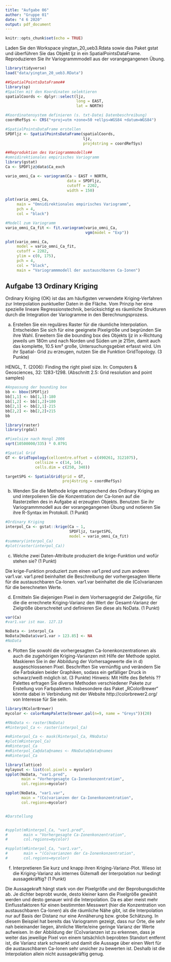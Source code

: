 ---
title: "Aufgabe 06"
author: "Gruppe 01"
date: "4 6 2020"
output: pdf_document
---

```{r setup, include=FALSE}
knitr::opts_chunk$set(echo = TRUE)
```

Laden Sie den Workspace yingtan_20_ueb3.Rdata sowie das Paket gstat und überführen Sie das Objekt ljz in ein SpatialPointsDataFrame. Reproduzieren Sie ihr Variogrammmodell aus der vorangegangenen Übung.
```{r}
library(tidyverse)
load("data/yingtan_20_ueb3.RData")

##SpatialPointsDataFrame##
library(sp)
#Spalten mit den Koordinaten selektieren
spatialCoords <- dplyr::select(ljz, 
                               long = EAST, 
                               lat = NORTH)

#Koordinatensystem definieren (s. txt-Datei Datenbeschreibung)
coordRefSys <- CRS("+proj=utm +zone=50 +ellps=WGS84 +datum=WGS84")

#SpatialPointsDataFrame erstellen
SPDFljz <- SpatialPointsDataFrame(spatialCoords, 
                                  ljz, 
                                  proj4string = coordRefSys)

##Reproduktion des Variogrammmodells##
#omnidirektionales empirisches Variogramm
library(gstat)
Ca <- SPDFljz@data$Ca_exch

vario_omni_Ca <- variogram(Ca ~ EAST + NORTH,
                           data = SPDFljz,
                           cutoff = 2202,
                           width = 150)

plot(vario_omni_Ca,
     main = "Omnidirektionales empirisches Variogramm",
     pch = 4,
     col = "black")

#Modell zum Variogramm
vario_omni_Ca_fit <- fit.variogram(vario_omni_Ca, 
                                   vgm(model = "Exp"))

plot(vario_omni_Ca,
     model = vario_omni_Ca_fit,
     cutoff = 2202,
     ylim = c(0, 175),
     pch = 4,
     col = "black",
     main = "Variogrammmodell der austauschbaren Ca-Ionen")
```

## Aufgabe 13 Ordinary Kriging

Ordinary Kriging (OK) ist das am häufigsten verwendete Kriging-Verfahren zur Interpolation punktueller Daten in die Fläche. Vom Prinzip her eine spezielle lineare Regressionstechnik, berücksichtigt es räumliche Strukturen durch die Integration der Variogramme in den Berechnungsprozess.

a) Erstellen Sie ein reguläres Raster für die räumliche Interpolation. Entscheiden Sie sich für eine geeignete Pixelgröße und begründen Sie ihre Wahl. Erweitern Sie die bounding box des Objekts ljz in x-Richtung jeweils um 180m und nach Norden und Süden um je 215m, damit auch das komplette, 10.5 km² große, Untersuchungsgebiet erfasst wird. Um ihr Spatial- Grid zu erzeugen, nutzen Sie die Funktion GridTopology. (3 Punkte)

HENGL, T. (2006): Finding the right pixel size. In: Computers & Geosciences, 32: 1283-1298. (Abschnitt 2.5: Grid resolution and point samples)
```{r Aufgabe 13a}
#Anpassung der bounding box
bb <- bbox(SPDFljz)
bb[1,1] <- bb[1,1]-180
bb[1,2] <- bb[1,2]+180
bb[2,1] <- bb[2,1]-215
bb[2,2] <- bb[2,2]+215
bb

library(raster)
library(rgdal)

#Pixelsize nach Hengl 2006
sqrt(10500000/335) * 0.0791

#Spatial Grid
GT <- GridTopology(cellcentre.offset = c(490261, 3121075),
             cellsize = c(14, 14),
             cells.dim = c(250, 340))

targetSPG <- SpatialGrid(grid = GT,
                         proj4string = coordRefSys)
```

b) Wenden Sie die Methode krige entsprechend des Ordinary Kriging an und interpolieren Sie die Konzentration der Ca-Ionen auf die Rasterzellen des in Aufgabe a) erzeugten Objekts. Benutzen Sie ihr Variogrammmodell aus der vorangegangenen Übung und notieren Sie ihre R-Syntax im Protokoll. (1 Punkt)
```{r Aufgabe 13b}
#Ordinary Kriging
interpol_Ca <- gstat::krige(Ca ~ 1, 
                            SPDFljz, targetSPG, 
                            model = vario_omni_Ca_fit)
#summary(interpol_Ca)
#plot(raster(interpol_Ca))
```

c) Welche zwei Daten-Attribute produziert die krige-Funktion und wofür stehen sie? (1 Punkt)

Die krige-Funktion produziert zum einen var1.pred und zum anderen var1.var. var1.pred beinhaltet die Beschreibung der vorhergesagten Werte für die austauschbaren Ca-Ionen. var1.var beinhaltet die die (Co)varianzen für die berechneten Werte.

d) Ermitteln Sie diejenigen Pixel in dem Vorhersagegrid der Zielgröße, für die die errechnete Kriging-Varianz den Wert der Gesamt-Varianz der Zielgröße überschreitet und definieren Sie diese als NoData. (1 Punkt)
```{r Aufgabe 13d}
var(Ca)
#var1.var ist max. 127.13

NoData <- interpol_Ca
NoData[NoData$var1.var > 123.85] <- NA
#NoData
```

e) Plotten Sie sowohl die vorhergesagten Ca-Ionenkonzentrationen als auch die zugehörigen Kriging-Varianzen mit Hilfe der Methode spplot. Maskieren Sie in der Abbildung der Vorhersagewerte die in d) ausgeschlossenen Pixel. Beschriften Sie vernünftig und verändern Sie die Farbskalen beider Graphiken, sodass ein gefälliger Druck in schwarz/weiß möglich ist. (3 Punkte)
Hinweis: Mit Hilfe des Befehls ??Palettes erfragen Sie diverse Methoden verschiedener Pakete zur Erstellung von Farbpaletten. Insbesondere das Paket „RColorBrewer“ könnte dabei in Verbindung mit der Website http://colorbrewer2.org/ von Interesse für Sie sein.
```{r Aufgabe 13 e}
library(RColorBrewer)
mycolor <- colorRampPalette(brewer.pal(n=9, name = "Greys"))(20)

#RNoData <- raster(NoData)
#Rinterpol_Ca <- raster(interpol_Ca)

#mRinterpol_Ca <- mask(Rinterpol_Ca, RNoData)
#plot(mRinterpol_Ca)
#mRinterpol_Ca
#mRinterpol_Ca@data@names <- RNoData@data@names
#mRinterpol_Ca

library(lattice)
mylayout <- list(col.pixels = mycolor)
spplot(NoData, "var1.pred",
       main = "Vorhergesagte Ca-Ionenkonzentration",
       col.regions=mycolor)

spplot(NoData, "var1.var",
       main = "(Co)varianzen der Ca-Ionenkonzentration",
       col.regions=mycolor)


#Darstellung


#spplot(mRinterpol_Ca, "var1.pred",
#       main = "Vorhergesagte Ca-Ionenkonzentration",
#       col.regions=mycolor)

#spplot(mRinterpol_Ca, "var1.var",
#       main = "(Co)varianzen der Ca-Ionenkonzentration",
#       col.regions=mycolor)

```

f) Interpretieren Sie kurz und knapp ihren Kriging-Varianz-Plot. Wieso ist
die Kriging-Varianz als internes Gütemaß der Interpolation nur bedingt aussagekräftig?
(1 Punkt)

Die Aussagekraft hängt stark von der Pixelgröße und der Beprobungsdichte ab. Je dichter beprobt wurde, desto kleiner kann die Pixelgröße gewählt werden und desto genauer wird die Interpolation. Da es aber meist mehr Einflussfaktoren für einen bestimmten Messwert (hier die Konzentration von austauschbaren Ca-Ionen) als die räumliche Nähe gibt, ist die Interpolation nur auf Basis der Distanz nur eine Annäherung bzw. grobe Schätzung. In diesem Beispiel hat bereits das Variogramm gezeigt, dass nur Orte, die sehr nah beieinander liegen, ähnliche Werte/eine geringe Varianz der Werte aufweisen. In der Abbildung der (Co)varianzen ist zu erkennen, dass je weiter das jeweilige Pixel von einem tatsächlich beprobten Standort entfernt ist, die Varianz stark schwankt und damit die Aussage über einen Wert für die austauschbaren Ca-Ionen sehr unsicher zu bewerten ist. Deshalb ist die Interpolation allein nicht aussagekräftig genug.